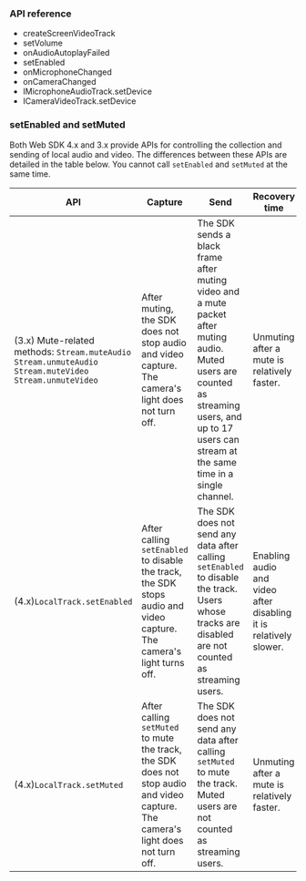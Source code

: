 <PlatformWrapper platform="web">

### API reference

* <Link to="{{Global.API_REF_WEB_ROOT}}/interfaces/iagorartc.html#createscreenvideotrack">createScreenVideoTrack</Link>
* <Link to="{{Global.API_REF_WEB_ROOT}}/interfaces/ilocalaudiotrack.html#setvolume">setVolume</Link>
* <Link to="{{Global.API_REF_WEB_ROOT}}/interfaces/iagorartc.html#onaudioautoplayfailed">onAudioAutoplayFailed</Link>
* <Link to="{{Global.API_REF_WEB_ROOT}}/interfaces/ilocalvideotrack.html#setenabled">setEnabled</Link>
* <Link to="{{Global.API_REF_WEB_ROOT}}/interfaces/iagorartc.html#onmicrophonechanged">onMicrophoneChanged</Link>
* <Link to="{{Global.API_REF_WEB_ROOT}}/interfaces/iagorartc.html#oncamerachanged">onCameraChanged</Link>
* <Link to="{{Global.API_REF_WEB_ROOT}}/interfaces/imicrophoneaudiotrack.html#setdevice">IMicrophoneAudioTrack.setDevice</Link>
* <Link to="{{Global.API_REF_WEB_ROOT}}/interfaces/icameravideotrack.html#setdevice">ICameraVideoTrack.setDevice</Link>

### setEnabled and setMuted

Both Web SDK 4.x and 3.x provide APIs for controlling the collection and sending of local audio and video. The differences between these APIs are detailed in the table below.
You cannot call `setEnabled` and `setMuted` at the same time.


| API | Capture | Send | Recovery time |
|-----|------------|------|---------------|
| (3.x) Mute-related methods: `Stream.muteAudio` `Stream.unmuteAudio` `Stream.muteVideo` `Stream.unmuteVideo` | After muting, the SDK does not stop audio and video capture. The camera's light does not turn off. | The SDK sends a black frame after muting video and a mute packet after muting audio. Muted users are counted as streaming users, and up to 17 users can stream at the same time in a single channel. | Unmuting after a mute is relatively faster. |
| (4.x)`LocalTrack.setEnabled` | After calling `setEnabled` to disable the track, the SDK stops audio and video capture. The camera's light turns off. | The SDK does not send any data after calling `setEnabled` to disable the track. Users whose tracks are disabled are not counted as streaming users. | Enabling audio and video after disabling it is relatively slower. |
| (4.x)`LocalTrack.setMuted` | After calling `setMuted` to mute the track, the SDK does not stop audio and video capture. The camera's light does not turn off. | The SDK does not send any data after calling `setMuted` to mute the track. Muted users are not counted as streaming users. | Unmuting after a mute is relatively faster. |

</PlatformWrapper>
